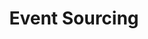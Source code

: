 ---
id: "sd_tf_hard_019"
questionType: "TRUE_FALSE"
title: "Event Sourcing"
statement: "Event sourcing stores the current state of an entity directly."
difficulty: "HARD"
category: "System Design"
correctAnswer: false
explanation: "Event sourcing stores a sequence of events that derive the current state."
---